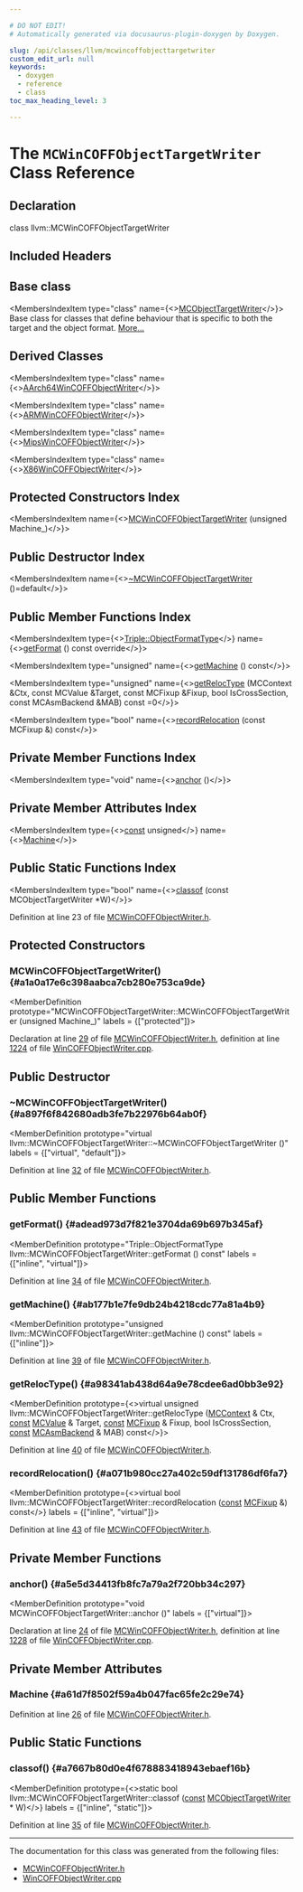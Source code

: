 ```yaml
---

# DO NOT EDIT!
# Automatically generated via docusaurus-plugin-doxygen by Doxygen.

slug: /api/classes/llvm/mcwincoffobjecttargetwriter
custom_edit_url: null
keywords:
  - doxygen
  - reference
  - class
toc_max_heading_level: 3

---
```





# The `MCWinCOFFObjectTargetWriter` Class Reference

<DoxygenPage pluginConfig={pluginConfig}>



## Declaration

<CodeBlock>class llvm::MCWinCOFFObjectTargetWriter</CodeBlock>

## Included Headers

<IncludesList>
<IncludesListItem
  filePath="llvm/MC/MCWinCOFFObjectWriter.h"
  permalink="/docs/api/files/include/include/llvm/include/llvm/mc/mcwincoffobjectwriter-h"
  isLocal="true" />
</IncludesList>

## Base class

<MembersIndex>

<MembersIndexItem
  type="class"
  name={<><a href="/docs/api/classes/llvm/mcobjecttargetwriter">MCObjectTargetWriter</a></>}>
Base class for classes that define behaviour that is specific to both the target and the object format. <a href="/docs/api/classes/llvm/mcobjecttargetwriter/#details">More...</a>
</MembersIndexItem>

</MembersIndex>

## Derived Classes

<MembersIndex>

<MembersIndexItem
  type="class"
  name={<><a href="/docs/api/classes/anonymous-namespace-aarch64wincoffobjectwriter-cpp-/aarch64wincoffobjectwriter">AArch64WinCOFFObjectWriter</a></>}>
</MembersIndexItem>

<MembersIndexItem
  type="class"
  name={<><a href="/docs/api/classes/anonymous-namespace-armwincoffobjectwriter-cpp-/armwincoffobjectwriter">ARMWinCOFFObjectWriter</a></>}>
</MembersIndexItem>

<MembersIndexItem
  type="class"
  name={<><a href="/docs/api/classes/anonymous-namespace-mipswincoffobjectwriter-cpp-/mipswincoffobjectwriter">MipsWinCOFFObjectWriter</a></>}>
</MembersIndexItem>

<MembersIndexItem
  type="class"
  name={<><a href="/docs/api/classes/anonymous-namespace-x86wincoffobjectwriter-cpp-/x86wincoffobjectwriter">X86WinCOFFObjectWriter</a></>}>
</MembersIndexItem>

</MembersIndex>

## Protected Constructors Index

<MembersIndex>

<MembersIndexItem
  name={<><a href="#a1a0a17e6c398aabca7cb280e753ca9de">MCWinCOFFObjectTargetWriter</a> (unsigned Machine&#95;)</>}>
</MembersIndexItem>

</MembersIndex>

## Public Destructor Index

<MembersIndex>

<MembersIndexItem
  name={<><a href="#a897f6f842680adb3fe7b22976b64ab0f">~MCWinCOFFObjectTargetWriter</a> ()=default</>}>
</MembersIndexItem>

</MembersIndex>

## Public Member Functions Index

<MembersIndex>

<MembersIndexItem
  type={<><a href="/docs/api/classes/llvm/triple/#a83e907e55fa50e093caa96a0aff96201">Triple::ObjectFormatType</a></>}
  name={<><a href="#adead973d7f821e3704da69b697b345af">getFormat</a> () const override</>}>
</MembersIndexItem>

<MembersIndexItem
  type="unsigned"
  name={<><a href="#ab177b1e7fe9db24b4218cdc77a81a4b9">getMachine</a> () const</>}>
</MembersIndexItem>

<MembersIndexItem
  type="unsigned"
  name={<><a href="#a98341ab438d64a9e78cdee6ad0bb3e92">getRelocType</a> (MCContext &amp;Ctx, const MCValue &amp;Target, const MCFixup &amp;Fixup, bool IsCrossSection, const MCAsmBackend &amp;MAB) const =0</>}>
</MembersIndexItem>

<MembersIndexItem
  type="bool"
  name={<><a href="#a071b980cc27a402c59df131786df6fa7">recordRelocation</a> (const MCFixup &amp;) const</>}>
</MembersIndexItem>

</MembersIndex>

## Private Member Functions Index

<MembersIndex>

<MembersIndexItem
  type="void"
  name={<><a href="#a5e5d34413fb8fc7a79a2f720bb34c297">anchor</a> ()</>}>
</MembersIndexItem>

</MembersIndex>

## Private Member Attributes Index

<MembersIndex>

<MembersIndexItem
  type={<><a href="/docs/api/files/lib/lib/target/lib/target/aarch64/aarch64promoteconstant-cpp/#a90f8350fecae261c25be85d38b451bff">const</a> unsigned</>}
  name={<><a href="#a61d7f8502f59a4b047fac65fe2c29e74">Machine</a></>}>
</MembersIndexItem>

</MembersIndex>

## Public Static Functions Index

<MembersIndex>

<MembersIndexItem
  type="bool"
  name={<><a href="#a7667b80d0e4f678883418943ebaef16b">classof</a> (const MCObjectTargetWriter &#42;W)</>}>
</MembersIndexItem>

</MembersIndex>


Definition at line 23 of file <a href="/docs/api/files/include/include/llvm/include/llvm/mc/mcwincoffobjectwriter-h">MCWinCOFFObjectWriter.h</a>.

<SectionDefinition>

## Protected Constructors

### MCWinCOFFObjectTargetWriter() {#a1a0a17e6c398aabca7cb280e753ca9de}

<MemberDefinition
  prototype="MCWinCOFFObjectTargetWriter::MCWinCOFFObjectTargetWriter (unsigned Machine_)"
  labels = {["protected"]}>

Declaration at line <a href="/docs/api/files/include/include/llvm/include/llvm/mc/mcwincoffobjectwriter-h/#l00029">29</a> of file <a href="/docs/api/files/include/include/llvm/include/llvm/mc/mcwincoffobjectwriter-h">MCWinCOFFObjectWriter.h</a>, definition at line <a href="/docs/api/files/lib/lib/mc/wincoffobjectwriter-cpp/#l01224">1224</a> of file <a href="/docs/api/files/lib/lib/mc/wincoffobjectwriter-cpp">WinCOFFObjectWriter.cpp</a>.
</MemberDefinition>

</SectionDefinition>

<SectionDefinition>

## Public Destructor

### ~MCWinCOFFObjectTargetWriter() {#a897f6f842680adb3fe7b22976b64ab0f}

<MemberDefinition
  prototype="virtual llvm::MCWinCOFFObjectTargetWriter::~MCWinCOFFObjectTargetWriter ()"
  labels = {["virtual", "default"]}>

Definition at line <a href="/docs/api/files/include/include/llvm/include/llvm/mc/mcwincoffobjectwriter-h/#l00032">32</a> of file <a href="/docs/api/files/include/include/llvm/include/llvm/mc/mcwincoffobjectwriter-h">MCWinCOFFObjectWriter.h</a>.
</MemberDefinition>

</SectionDefinition>

<SectionDefinition>

## Public Member Functions

### getFormat() {#adead973d7f821e3704da69b697b345af}

<MemberDefinition
  prototype="Triple::ObjectFormatType llvm::MCWinCOFFObjectTargetWriter::getFormat () const"
  labels = {["inline", "virtual"]}>

Definition at line <a href="/docs/api/files/include/include/llvm/include/llvm/mc/mcwincoffobjectwriter-h/#l00034">34</a> of file <a href="/docs/api/files/include/include/llvm/include/llvm/mc/mcwincoffobjectwriter-h">MCWinCOFFObjectWriter.h</a>.
</MemberDefinition>

### getMachine() {#ab177b1e7fe9db24b4218cdc77a81a4b9}

<MemberDefinition
  prototype="unsigned llvm::MCWinCOFFObjectTargetWriter::getMachine () const"
  labels = {["inline"]}>

Definition at line <a href="/docs/api/files/include/include/llvm/include/llvm/mc/mcwincoffobjectwriter-h/#l00039">39</a> of file <a href="/docs/api/files/include/include/llvm/include/llvm/mc/mcwincoffobjectwriter-h">MCWinCOFFObjectWriter.h</a>.
</MemberDefinition>

### getRelocType() {#a98341ab438d64a9e78cdee6ad0bb3e92}

<MemberDefinition
  prototype={<>virtual unsigned llvm::MCWinCOFFObjectTargetWriter::getRelocType (<a href="/docs/api/classes/llvm/mccontext">MCContext</a> &amp; Ctx, <a href="/docs/api/files/lib/lib/target/lib/target/aarch64/aarch64promoteconstant-cpp/#a90f8350fecae261c25be85d38b451bff">const</a> <a href="/docs/api/classes/llvm/mcvalue">MCValue</a> &amp; Target, <a href="/docs/api/files/lib/lib/target/lib/target/aarch64/aarch64promoteconstant-cpp/#a90f8350fecae261c25be85d38b451bff">const</a> <a href="/docs/api/classes/llvm/mcfixup">MCFixup</a> &amp; Fixup, bool IsCrossSection, <a href="/docs/api/files/lib/lib/target/lib/target/aarch64/aarch64promoteconstant-cpp/#a90f8350fecae261c25be85d38b451bff">const</a> <a href="/docs/api/classes/llvm/mcasmbackend">MCAsmBackend</a> &amp; MAB) const</>}>

Definition at line <a href="/docs/api/files/include/include/llvm/include/llvm/mc/mcwincoffobjectwriter-h/#l00040">40</a> of file <a href="/docs/api/files/include/include/llvm/include/llvm/mc/mcwincoffobjectwriter-h">MCWinCOFFObjectWriter.h</a>.
</MemberDefinition>

### recordRelocation() {#a071b980cc27a402c59df131786df6fa7}

<MemberDefinition
  prototype={<>virtual bool llvm::MCWinCOFFObjectTargetWriter::recordRelocation (<a href="/docs/api/files/lib/lib/target/lib/target/aarch64/aarch64promoteconstant-cpp/#a90f8350fecae261c25be85d38b451bff">const</a> <a href="/docs/api/classes/llvm/mcfixup">MCFixup</a> &amp;) const</>}
  labels = {["inline", "virtual"]}>

Definition at line <a href="/docs/api/files/include/include/llvm/include/llvm/mc/mcwincoffobjectwriter-h/#l00043">43</a> of file <a href="/docs/api/files/include/include/llvm/include/llvm/mc/mcwincoffobjectwriter-h">MCWinCOFFObjectWriter.h</a>.
</MemberDefinition>

</SectionDefinition>

<SectionDefinition>

## Private Member Functions

### anchor() {#a5e5d34413fb8fc7a79a2f720bb34c297}

<MemberDefinition
  prototype="void MCWinCOFFObjectTargetWriter::anchor ()"
  labels = {["virtual"]}>

Declaration at line <a href="/docs/api/files/include/include/llvm/include/llvm/mc/mcwincoffobjectwriter-h/#l00024">24</a> of file <a href="/docs/api/files/include/include/llvm/include/llvm/mc/mcwincoffobjectwriter-h">MCWinCOFFObjectWriter.h</a>, definition at line <a href="/docs/api/files/lib/lib/mc/wincoffobjectwriter-cpp/#l01228">1228</a> of file <a href="/docs/api/files/lib/lib/mc/wincoffobjectwriter-cpp">WinCOFFObjectWriter.cpp</a>.
</MemberDefinition>

</SectionDefinition>

<SectionDefinition>

## Private Member Attributes

### Machine {#a61d7f8502f59a4b047fac65fe2c29e74}

<MemberDefinition
  prototype="const unsigned llvm::MCWinCOFFObjectTargetWriter::Machine">

Definition at line <a href="/docs/api/files/include/include/llvm/include/llvm/mc/mcwincoffobjectwriter-h/#l00026">26</a> of file <a href="/docs/api/files/include/include/llvm/include/llvm/mc/mcwincoffobjectwriter-h">MCWinCOFFObjectWriter.h</a>.
</MemberDefinition>

</SectionDefinition>

<SectionDefinition>

## Public Static Functions

### classof() {#a7667b80d0e4f678883418943ebaef16b}

<MemberDefinition
  prototype={<>static bool llvm::MCWinCOFFObjectTargetWriter::classof (<a href="/docs/api/files/lib/lib/target/lib/target/aarch64/aarch64promoteconstant-cpp/#a90f8350fecae261c25be85d38b451bff">const</a> <a href="/docs/api/classes/llvm/mcobjecttargetwriter">MCObjectTargetWriter</a> &#42; W)</>}
  labels = {["inline", "static"]}>

Definition at line <a href="/docs/api/files/include/include/llvm/include/llvm/mc/mcwincoffobjectwriter-h/#l00035">35</a> of file <a href="/docs/api/files/include/include/llvm/include/llvm/mc/mcwincoffobjectwriter-h">MCWinCOFFObjectWriter.h</a>.
</MemberDefinition>

</SectionDefinition>

<hr/>

The documentation for this class was generated from the following files:

<ul>
<li><a href="/docs/api/files/include/include/llvm/include/llvm/mc/mcwincoffobjectwriter-h">MCWinCOFFObjectWriter.h</a></li>
<li><a href="/docs/api/files/lib/lib/mc/wincoffobjectwriter-cpp">WinCOFFObjectWriter.cpp</a></li>
</ul>

</DoxygenPage>
